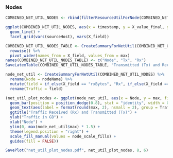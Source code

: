 ### Nodes

```r
COMBINED_NET_UTIL_NODES <- rbind(filterResourceUtilForNode(COMBINED_NET_UTIL, "rxBytes", "NODE", "pna-k8s-node"), filterResourceUtilForNode(COMBINED_NET_UTIL, "txBytes", "NODE", "pna-k8s-node"))

ggplot(COMBINED_NET_UTIL_NODES, aes(x = timestamp, y = X_value_final, group = sourceHost)) +
  geom_line() +
  facet_grid(vars(sourceHost), vars(X_field))
```

```r
COMBINED_NET_UTIL_NODES_TABLE <- CreateSummaryForNetUtil(COMBINED_NET_UTIL_NODES) %>%
  rowwise() %>%
  pivot_wider(names_from = X_field, values_from = max)
names(COMBINED_NET_UTIL_NODES_TABLE) <- c("Node", "Tx", "Rx")
SaveLatexTable(COMBINED_NET_UTIL_NODES_TABLE, "Transmitted (Tx) and Received (Rx) Data in GB", "tx-rx-of-nodes", "net_util_nodes_summary.tex")
```

```r
node_net_util <- CreateSummaryForNetUtil(COMBINED_NET_UTIL_NODES) %>%
  rename(Node = nodeName) %>%
  mutate(field = if_else(X_field == "rxBytes", "Rx", if_else(X_field == "txBytes", "Tx", ""))) %>%
  rename(Traffic = field)

(net_util_plot_nodes <- ggplot(node_net_util, aes(x = Node, y = max, fill = Node)) +
  geom_bar(position = position_dodge(0.8), stat = "identity", width = 0.75, aes(color = Traffic)) +
  geom_text(aes(label = format(round(max, 2), nsmall = 2), group = Traffic), position = position_dodge(0.8), angle = 90, vjust = 0.5, hjust = -0.2, size = 4, fill = "white") +
  ggtitle("Traffic Received (Rx) and Transmitted (Tx)") +
  ylab("Traffic in GB") +
  xlab("Node") +
  ylim(0, max(node_net_util$max) * 1.5) +
  theme(legend.position = "right") +
  scale_fill_manual(values = node_scale_fills) +
  guides(fill = FALSE))

SavePlot("net_util_plot_nodes.pdf", net_util_plot_nodes, 8, 6)
```
